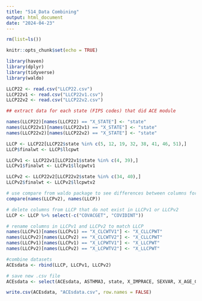 ```yaml
---
title: "514_Data Combining"
output: html_document
date: "2024-04-23"
---
```


```r
rm(list=ls())
```

```r
knitr::opts_chunk$set(echo = TRUE)

library(haven)
library(dplyr)
library(tidyverse)
library(waldo)

LLCP22 <- read.csv("LLCP22.csv")
LLCP22v1 <- read.csv("LLCP22v1.csv")
LLCP22v2 <- read.csv("LLCP22v2.csv")

```

```r
## extract data for each state (FIPS codes) that did ACE module

names(LLCP22)[names(LLCP22) == "X_STATE"] <- "state"
names(LLCP22v1)[names(LLCP22v1) == "X_STATE"] <- "state"
names(LLCP22v2)[names(LLCP22v2) == "X_STATE"] <- "state"

LLCP <- LLCP22[LLCP22$state %in% c(5, 12, 19, 32, 38, 41, 46, 51),]
LLCP$finalwt <- LLCP$llcpwt

LLCPv1 <- LLCP22v1[LLCP22v1$state %in% c(4, 39),]
LLCPv1$finalwt <- LLCPv1$llcpwtv1

LLCPv2 <- LLCP22v2[LLCP22v2$state %in% c(34, 40),]
LLCPv2$finalwt <- LLCPv2$llcpwtv2

# use compare from waldo package to see differences between columns for LLCP, LLCPv1, LLCPv2
compare(names(LLCPv2), names(LLCP))

# delete columns from LLCP that do not exist in LLCPv1 or LLCPv2
LLCP <- LLCP %>% select(-c("COVACGET", "COVIDINT"))

# rename columns in LLCPv1 and LLCPv2 to match LLCP
names(LLCPv1)[names(LLCPv1) == "X_CLCWTV1"] <- "X_CLLCPWT"
names(LLCPv2)[names(LLCPv2) == "X_CLCWTV2"] <- "X_CLLCPWT"
names(LLCPv1)[names(LLCPv1) == "X_LCPWTV1"] <- "X_LLCPWT"
names(LLCPv2)[names(LLCPv2) == "X_LCPWTV2"] <- "X_LLCPWT"

#combine datasets
ACEsdata <- rbind(LLCP, LLCPv1, LLCPv2)

# save new .csv file
ACEsdata <- select(ACEsdata, ASTHMA3, state, X_IMPRACE, SEXVAR, X_AGE_G, X_EDUCAG, X_INCOMG1, ACEDEPRS, ACEDRINK, ACEDRUGS, ACEPRISN, ACEDIVRC, ACEPUNCH, ACEHURT1, ACESWEAR, ACETOUCH, ACETTHEM, ACEHVSEX, ACEADSAF, ACEADNED)

write.csv(ACEsdata, "ACEsdata.csv", row.names = FALSE)

```

